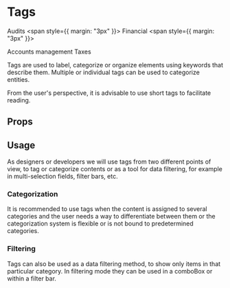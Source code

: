 
<Meta title="UX Patterns/Components/Tags" />

# Tags

<Tag size="medium">Audits</Tag>
<span style={{ margin: "3px" }}></span>
<Tag color="blue" iconCls="dx-icon-lab" size="medium">
    Financial
</Tag>
<span style={{ margin: "3px" }}></span>

<Tag color="orange" size="medium">
    Accounts management
</Tag>
<span style={{ margin: "3px" }}></span>

<Tag color="aqua" size="medium">
    Taxes
</Tag>
<div style={{ height: "30px" }}></div>

Tags are used to label, categorize or organize elements using keywords that describe them. Multiple or individual tags can be used to categorize entities.

From the user's perspective, it is advisable to use short tags to facilitate reading.

## Props

<ArgsTable of={Tag} />

## Usage

As designers or developers we will use tags from two different points of view, to tag or categorize contents or as a tool for data filtering, for example in multi-selection fields, filter bars, etc.

### Categorization

It is recommended to use tags when the content is assigned to several categories and the user needs a way to differentiate between them or the categorization system is flexible or is not bound to predetermined categories.

### Filtering

Tags can also be used as a data filtering method, to show only items in that particular category. In filtering mode they can be used in a comboBox or within a filter bar.
